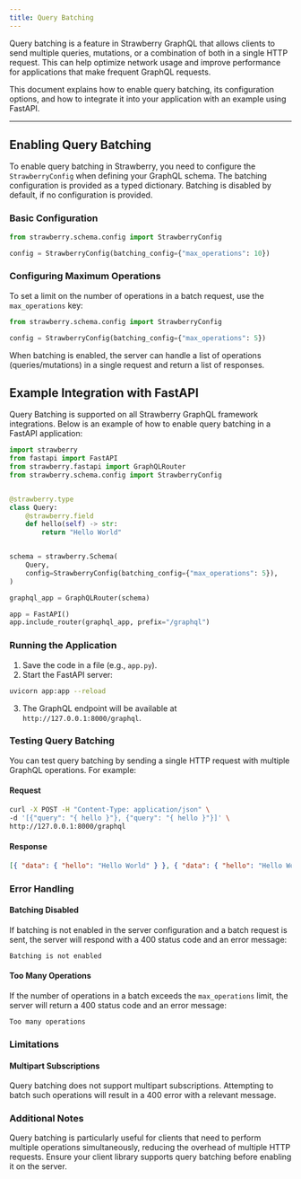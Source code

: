 ```yaml
---
title: Query Batching
---
```

Query batching is a feature in Strawberry GraphQL that allows clients to send
multiple queries, mutations, or a combination of both in a single HTTP request.
This can help optimize network usage and improve performance for applications
that make frequent GraphQL requests.

This document explains how to enable query batching, its configuration options,
and how to integrate it into your application with an example using FastAPI.

---

## Enabling Query Batching

To enable query batching in Strawberry, you need to configure the
`StrawberryConfig` when defining your GraphQL schema. The batching configuration
is provided as a typed dictionary. Batching is disabled by default, if no
configuration is provided.

### Basic Configuration

```python
from strawberry.schema.config import StrawberryConfig

config = StrawberryConfig(batching_config={"max_operations": 10})
```

### Configuring Maximum Operations

To set a limit on the number of operations in a batch request, use the
`max_operations` key:

```python
from strawberry.schema.config import StrawberryConfig

config = StrawberryConfig(batching_config={"max_operations": 5})
```

When batching is enabled, the server can handle a list of operations
(queries/mutations) in a single request and return a list of responses.

## Example Integration with FastAPI

Query Batching is supported on all Strawberry GraphQL framework integrations.
Below is an example of how to enable query batching in a FastAPI application:

```python
import strawberry
from fastapi import FastAPI
from strawberry.fastapi import GraphQLRouter
from strawberry.schema.config import StrawberryConfig


@strawberry.type
class Query:
    @strawberry.field
    def hello(self) -> str:
        return "Hello World"


schema = strawberry.Schema(
    Query,
    config=StrawberryConfig(batching_config={"max_operations": 5}),
)

graphql_app = GraphQLRouter(schema)

app = FastAPI()
app.include_router(graphql_app, prefix="/graphql")
```

### Running the Application

1. Save the code in a file (e.g., `app.py`).
2. Start the FastAPI server:

```bash
uvicorn app:app --reload
```

3. The GraphQL endpoint will be available at `http://127.0.0.1:8000/graphql`.

### Testing Query Batching

You can test query batching by sending a single HTTP request with multiple
GraphQL operations. For example:

#### Request

```bash
curl -X POST -H "Content-Type: application/json" \
-d '[{"query": "{ hello }"}, {"query": "{ hello }"}]' \
http://127.0.0.1:8000/graphql
```

#### Response

```json
[{ "data": { "hello": "Hello World" } }, { "data": { "hello": "Hello World" } }]
```

### Error Handling

#### Batching Disabled

If batching is not enabled in the server configuration and a batch request is
sent, the server will respond with a 400 status code and an error message:

```text
Batching is not enabled
```

#### Too Many Operations

If the number of operations in a batch exceeds the `max_operations` limit, the
server will return a 400 status code and an error message:

```text
Too many operations
```

### Limitations

#### Multipart Subscriptions

Query batching does not support multipart subscriptions. Attempting to batch
such operations will result in a 400 error with a relevant message.

### Additional Notes

Query batching is particularly useful for clients that need to perform multiple
operations simultaneously, reducing the overhead of multiple HTTP requests.
Ensure your client library supports query batching before enabling it on the
server.

